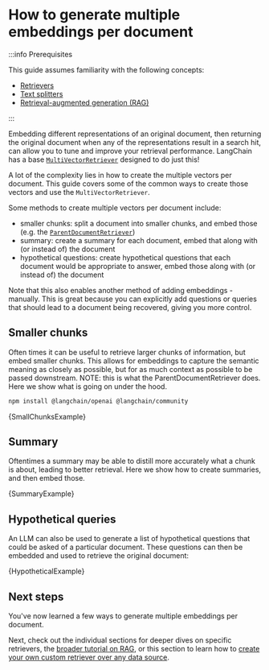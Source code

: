 # How to generate multiple embeddings per document

:::info Prerequisites

This guide assumes familiarity with the following concepts:

- [Retrievers](/docs/concepts/#retrievers)
- [Text splitters](/docs/concepts/#text-splitters)
- [Retrieval-augmented generation (RAG)](/docs/tutorials/rag)

:::

Embedding different representations of an original document, then returning the original document when any of the representations result in a search hit, can allow you to
tune and improve your retrieval performance. LangChain has a base [`MultiVectorRetriever`](https://api.js.langchain.com/classes/langchain_retrievers_multi_vector.MultiVectorRetriever.html) designed to do just this!

A lot of the complexity lies in how to create the multiple vectors per document.
This guide covers some of the common ways to create those vectors and use the `MultiVectorRetriever`.

Some methods to create multiple vectors per document include:

- smaller chunks: split a document into smaller chunks, and embed those (e.g. the [`ParentDocumentRetriever`](/docs/modules/data_connection/retrievers/parent-document-retriever))
- summary: create a summary for each document, embed that along with (or instead of) the document
- hypothetical questions: create hypothetical questions that each document would be appropriate to answer, embed those along with (or instead of) the document

Note that this also enables another method of adding embeddings - manually. This is great because you can explicitly add questions or queries that should lead to a document being recovered, giving you more control.

## Smaller chunks

Often times it can be useful to retrieve larger chunks of information, but embed smaller chunks.
This allows for embeddings to capture the semantic meaning as closely as possible, but for as much context as possible to be passed downstream.
NOTE: this is what the ParentDocumentRetriever does. Here we show what is going on under the hood.


<IntegrationInstallTooltip></IntegrationInstallTooltip>

```bash npm2yarn
npm install @langchain/openai @langchain/community
```


<CodeBlock language="typescript">{SmallChunksExample}</CodeBlock>

## Summary

Oftentimes a summary may be able to distill more accurately what a chunk is about, leading to better retrieval.
Here we show how to create summaries, and then embed those.


<CodeBlock language="typescript">{SummaryExample}</CodeBlock>

## Hypothetical queries

An LLM can also be used to generate a list of hypothetical questions that could be asked of a particular document.
These questions can then be embedded and used to retrieve the original document:


<CodeBlock language="typescript">{HypotheticalExample}</CodeBlock>

## Next steps

You've now learned a few ways to generate multiple embeddings per document.

Next, check out the individual sections for deeper dives on specific retrievers, the [broader tutorial on RAG](/docs/tutorials/rag), or this section to learn how to
[create your own custom retriever over any data source](/docs/modules/data_connection/retrievers/custom).
